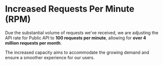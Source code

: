 # Increased Requests Per Minute (RPM)

Due the substantial volume of requests we've received, we are adjusting the API rate for Public API to **100 requests per minute**, allowing for **over 4 million requests per month**. 

The increased capacity aims to accommodate the growing demand and ensure a smoother experience for our users.